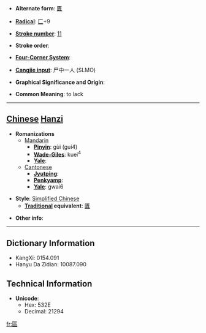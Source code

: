* '''Alternate form''': [[匱]]

* '''[[Wiktionary:Chinese radical index| Radical]]''': [[Wiktionary:Chinese radical index 匚|匚]]+9

* '''[[Wiktionary:Chinese total strokes index|Stroke number]]''': [[Wiktionary:Chinese total strokes index 11|11]]

* '''Stroke order''': 

* '''[[Wiktionary:Chinese four corner index|Four-Corner System]]''': 

* '''[[Wiktionary:Chinese Cangjie index|Cangjie input]]''': 尸中一人 (SLMO)

* '''Graphical Significance and Origin''': 

* '''Common Meaning''': to lack

----

== [[Chinese]] [[Hanzi]] ==

* '''Romanizations'''
** [[Mandarin]]
*** '''[[Pinyin]]''': gùi (gui4)
*** '''[[Wade-Giles]]''': kuei<sup>4</sup>
*** '''[[Yale]]''': 
**[[Cantonese]]
***'''[[Jyutping]]''':
***'''[[Penkyamp]]''': 
***'''[[Yale]]''': gwai6

* '''Style''': [[Simplified Chinese]] 
** '''[[Traditional Chinese|Traditional]] equivalent''': [[匱]]

* '''Other info''': 

----

== Dictionary Information ==

* KangXi: 0154.091
* Hanyu Da Zidian: 10087.090

== Technical Information ==

* '''Unicode''':
** Hex: 532E
** Decimal: 21294

[[fr:匮]]